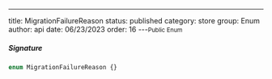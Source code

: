 ---
title: MigrationFailureReason
status: published
category: store
group: Enum
author: api
date: 06/23/2023
order: 16
---<Small>Public Enum</Small>




##### Signature


```ts
enum MigrationFailureReason {}
```

